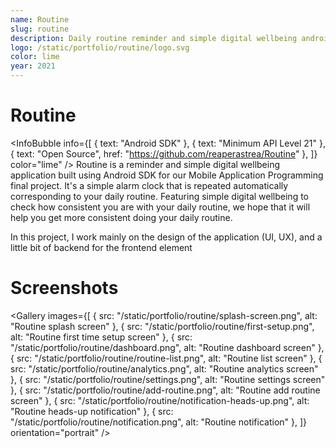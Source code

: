 ```yaml
---
name: Routine
slug: routine
description: Daily routine reminder and simple digital wellbeing android application.
logo: /static/portfolio/routine/logo.svg
color: lime
year: 2021
---
```


# Routine
<InfoBubble
    info={[
        { text: "Android SDK" },
        { text: "Minimum API Level 21" },
        { text: "Open Source", href: "https://github.com/reaperastrea/Routine" },
    ]}
    color="lime"
/>
Routine is a reminder and simple digital wellbeing application built using Android SDK for our Mobile Application Programming final project. It's a simple alarm clock that is repeated automatically corresponding to your daily routine. Featuring simple digital wellbeing to check how consistent you are with your daily routine, we hope that it will help you get more consistent doing your daily routine.

In this project, I work mainly on the design of the application (UI, UX), and a little bit of backend for the frontend element

# Screenshots
<Gallery
    images={[
        { src: "/static/portfolio/routine/splash-screen.png", alt: "Routine splash screen" },
        { src: "/static/portfolio/routine/first-setup.png", alt: "Routine first time setup screen" },
        { src: "/static/portfolio/routine/dashboard.png", alt: "Routine dashboard screen" },
        { src: "/static/portfolio/routine/routine-list.png", alt: "Routine list screen" },
        { src: "/static/portfolio/routine/analytics.png", alt: "Routine analytics screen" },
        { src: "/static/portfolio/routine/settings.png", alt: "Routine settings screen" },
        { src: "/static/portfolio/routine/add-routine.png", alt: "Routine add routine screen" },
        { src: "/static/portfolio/routine/notification-heads-up.png", alt: "Routine heads-up notification" },
        { src: "/static/portfolio/routine/notification.png", alt: "Routine notification" },
    ]}
    orientation="portrait"
/>